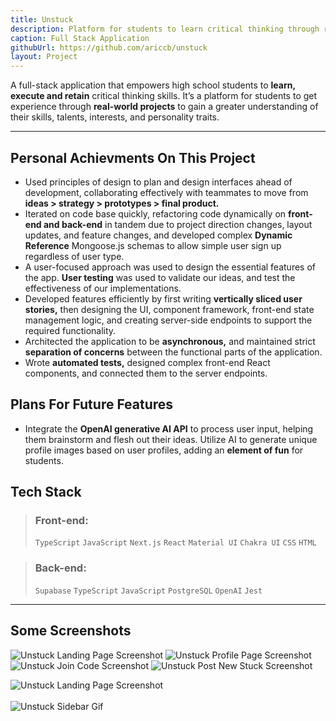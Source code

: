 ```yaml
---
title: Unstuck
description: Platform for students to learn critical thinking through real-world projects.
caption: Full Stack Application
githubUrl: https://github.com/ariccb/unstuck
layout: Project
---
```



A full-stack application that empowers high school students to **learn, execute and retain** critical thinking skills. It’s a platform for students to get experience through **real-world projects** to gain a greater understanding of their skills, talents, interests, and personality traits.

---

## Personal Achievments On This Project

- Used principles of design to plan and design interfaces ahead of development, collaborating effectively with teammates to move from **ideas > strategy > prototypes > final product.**
- Iterated on code base quickly, refactoring code dynamically on **front-end and back-end** in tandem due to project direction changes, layout updates, and feature changes, and developed complex **Dynamic Reference** Mongoose.js schemas to allow simple user sign up regardless of user type.
- A user-focused approach was used to design the essential features of the app. **User testing** was used to validate our ideas, and test the effectiveness of our implementations.
- Developed features efficiently by first writing **vertically sliced user stories,** then designing the UI, component framework, front-end state management logic, and creating server-side endpoints to support the required functionality.
- Architected the application to be **asynchronous,** and maintained strict **separation of concerns** between the functional parts of the application.
- Wrote **automated tests,** designed complex front-end React components, and connected them to the server endpoints.

## Plans For Future Features

- Integrate the **OpenAI generative AI API** to process user input, helping them brainstorm and flesh out their ideas. Utilize AI to generate unique profile images based on user profiles, adding an **element of fun** for students.

## Tech Stack

> ### Front-end:
>
> <InlineHighlight>`TypeScript`</InlineHighlight>
> <InlineHighlight>`JavaScript`</InlineHighlight>
> <InlineHighlight>`Next.js`</InlineHighlight>
> <InlineHighlight>`React`</InlineHighlight>
> <InlineHighlight>`Material UI`</InlineHighlight>
> <InlineHighlight>`Chakra UI`</InlineHighlight>
> <InlineHighlight>`CSS`</InlineHighlight>
> <InlineHighlight>`HTML`</InlineHighlight>

> ### Back-end:
>
> <InlineHighlight>`Supabase`</InlineHighlight>
> <InlineHighlight>`TypeScript`</InlineHighlight>
> <InlineHighlight>`JavaScript`</InlineHighlight>
> <InlineHighlight>`PostgreSQL`</InlineHighlight>
> <InlineHighlight>`OpenAI`</InlineHighlight>
> <InlineHighlight>`Jest`</InlineHighlight>

---

## Some Screenshots

<Image
  src={imgUnstuckLandingPage}
  alt="Unstuck Landing Page Screenshot"
  placeholder="blur"
/>
<Image
  src={imgUnstuckProfilePage}
  alt="Unstuck Profile Page Screenshot"
  placeholder="blur"
/>
<Image
  src={imgUnstuckJoinCode}
  alt="Unstuck Join Code Screenshot"
  placeholder="blur"
/>
<Image
  src={imgUnstuckPostAStuck}
  alt="Unstuck Post New Stuck Screenshot"
  placeholder="blur"
/>

<Image src={imgUnstuckWorkflow} alt="Unstuck Landing Page Screenshot" />
<br />
<br />
<Image src={gifUnstuckSidebarShowcase} alt="Unstuck Sidebar Gif" />
